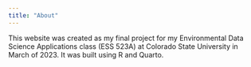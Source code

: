 ```yaml
---
title: "About"
---
```


This website was created as my final project for my Environmental Data Science Applications class (ESS 523A) at Colorado State University in March of 2023. It was built using R and Quarto.
